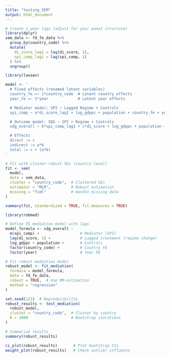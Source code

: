 ```yaml
---
title: "testing_SEM"
output: html_document
---
```


```r
# Create 1-year lags (adjust for your panel structure)
library(dplyr)
sem_data <- fd_fe_data %>%
  group_by(country_code) %>%
  mutate(
    di_score_lag1 = lag(di_score, 1),
    spi_comp_lag1 = lag(spi_comp, 1)
  ) %>%
  ungroup()

```

```r
library(lavaan)

model <- '
  # Fixed effects (renamed latent variables)
  country_fe =~ 1*country_code  # Latent country effects
  year_fe =~ 1*year             # Latent year effects

  # Mediator model: SPI ~ Lagged Regime + Controls
  spi_comp ~ a*di_score_lag1 + log_gdppc + population + country_fe + year_fe

  # Outcome model: SDG ~ SPI + Regime + Controls
  sdg_overall ~ b*spi_comp_lag1 + c*di_score + log_gdppc + population + country_fe + year_fe

  # Effects
  direct := c
  indirect := a*b
  total := c + (a*b)
'
```

```r
# Fit with cluster-robust SEs (country-level)
fit <- sem(
  model, 
  data = sem_data,
  cluster = "country_code",  # Clustered SEs
  estimator = "MLR",         # Robust estimation
  missing = "fiml"           # Handle missing data
)

```


```r
summary(fit, standardized = TRUE, fit.measures = TRUE)

```


```r
library(robmed)

# Define FE mediation model with lags
model_formula <- sdg_overall ~ 
  m(spi_comp) +                  # Mediator (SPI)
  lag(di_score, 1) +             # Lagged treatment (regime change)
  log_gdppc + population +       # Controls
  factor(country_code) +         # Country FE
  factor(year)                   # Year FE

# Fit robust mediation model
robust_model <- fit_mediation(
  formula = model_formula,
  data = fd_fe_data,
  robust = TRUE,  # Use MM-estimation
  method = "regression"
)

```

```r
set.seed(123)  # Reproducibility
robust_results <- test_mediation(
  robust_model,
  cluster = "country_code",  # Cluster by country
  R = 1000                   # Bootstrap iterations
)

# Summarize results
summary(robust_results)

```

```r
ci_plot(robust_results)       # Plot bootstrap CIs
weight_plot(robust_results)   # Check outlier influence

```

